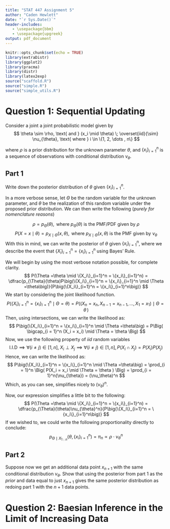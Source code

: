 ```yaml
---
title: "STAT 447 Assignment 5"
author: "Caden Hewlett"
date: "`r Sys.Date()`"
header-includes:
   - \usepackage{bbm}
   - \usepackage{upgreek}
output: pdf_document
---
```



```r
knitr::opts_chunk$set(echo = TRUE)
library(extraDistr)
library(ggplot2)
library(pracma)
library(distr)
library(latex2exp)
source("scaffold.R")
source("simple.R")
source("simple_utils.R")
```

<!-- Will the posterior be discrete? I think so.  -->
# Question 1: Sequential Updating

Consider a joint a joint probabilistic model given by
$$
\theta \sim \rho, \text{ and } (x_i \mid \theta) \; \overset{iid}{\sim} \nu_{\theta}, \text{ where } i \in \{1, 2, \dots , n\}
$$
 
where $\rho$ is a prior distribution for the unknown parameter $\theta$, and $\{x_i\}_{i=1}^n$ is a sequence of observations with conditional distribution $\nu_{\theta}$.

## Part 1

Write down the posterior distribution of $\theta$ given $\{x_i\}_{i=1}^n$.

In a more verbose sense, let $\Theta$ be the random variable for the unknown parameter, and $\theta$ be the realization of this random variable under the proposed prior distribution. We can then write the following (*purely for nomenclature reasons*)

$$
\rho = p_{\Theta}(\theta), \text{ where } p_{\Theta}(\theta) \text{ is the PMF/PDF given by } \rho
$$
$$
P(X = x \mid \theta ) = p_{X \mid \Theta}(x, \theta), \text{ where } p_{X \mid \Theta}(x, \theta) \text{ is the PMF given by } \nu_{\theta}
$$
With this in mind, we can write the posterior of $\theta$ given $\{x_i\}_{i=1}^n$, where we describe the event that $\{X_i\}_{i=1}^n = \{x_i\}_{i=1}^n$ using Bayes' Rule.

We will begin by using the most verbose notation possible, for complete clarity.
$$
P(\Theta =\theta \mid \{X_i\}_{i=1}^n = \{x_i\}_{i=1}^n) = \dfrac{p_{\Theta}(\theta)P\big(\{X_i\}_{i=1}^n = \{x_i\}_{i=1}^n \mid \Theta =\theta\big)}{P\big(\{X_i\}_{i=1}^n  = \{x_i\}_{i=1}^n\big)}
$$
We start by considering the joint likelihood function.
$$
P\big(\{X_i\}_{i=1}^n = \{x_i\}_{i=1}^n \mid \Theta =\theta\big) = P\big((X_n = x_n, X_{n-1} = x_{n - 1}, \dots, X_1 = x_1) \mid \Theta = \theta \,)
$$
Then, using intersections, we can write the likelihood as:
$$
P\big(\{X_i\}_{i=1}^n = \{x_i\}_{i=1}^n \mid \Theta =\theta\big) = P\Big(  \bigcap_{i = 1}^n  (X_i = x_i) \mid \Theta = \theta \Big)
$$
Now, we use the following property of *iid* random variables
$$
\text{I.I.D} \implies \forall (i \neq j) \in [1,n], \; X_i \perp X_j \implies \forall (i \neq j) \in [1,n], P(X_i \cap X_j) = P(X_i)P(X_j)
$$
Hence, we can write the likelihood as:
$$
P\big(\{X_i\}_{i=1}^n = \{x_i\}_{i=1}^n \mid \Theta =\theta\big) = \prod_{i = 1}^n \Big( P(X_i = x_i \mid \Theta = \theta ) \Big) = \prod_{i = 1}^n(\nu_{\theta}) = (\nu_\theta)^n
$$
Which, as you can see, simplifies nicely to $(\nu_{\theta})^n$.

Now, our expression simplifies a little bit to the following:
$$
P(\Theta =\theta \mid \{X_i\}_{i=1}^n = \{x_i\}_{i=1}^n) = \dfrac{p_{\Theta}(\theta)\nu_{\theta}^n}{P\big(\{X_i\}_{i=1}^n  = \{x_i\}_{i=1}^n\big)}
$$
If we wished to, we could write the following proportionality directly to conclude:
$$
p_{\Theta \mid {X}_{1:n}}(\theta, \{x_i\}_{i=1}^n)  =\uppi_n \propto \rho\cdot\nu_{\theta}^n
$$
<!-- (x_i \mid \theta) \; \overset{iid}{\sim} \nu_{\theta}, \text{ where } i \in \{1, 2, \dots , n\} -->

## Part 2

Suppose now we get an additional data point $x_{n + 1}$ with the same conditional distribution $\nu_{\theta}$. Show that using the posterior from part 1 as the *prior* and data equal to just $x_{n + 1}$ gives the same posterior distribution as redoing part 1 with the $n + 1$ data points.

# Question 2: Baesian Inference in the Limit of Increasing Data